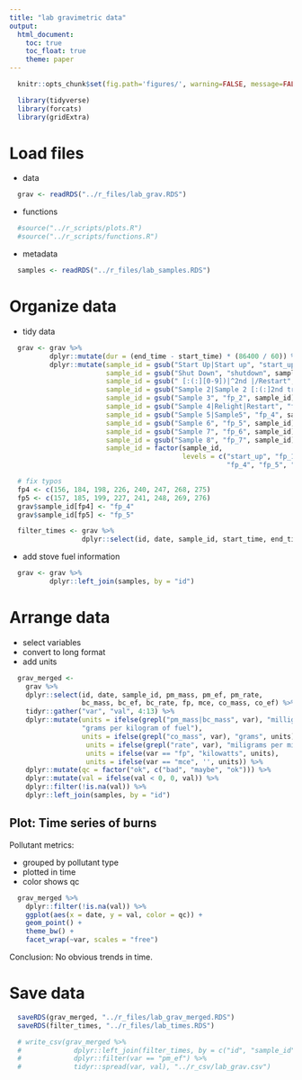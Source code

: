 ```yaml
---
title: "lab gravimetric data"
output:
  html_document:
    toc: true
    toc_float: true
    theme: paper
---
```


```r
  knitr::opts_chunk$set(fig.path='figures/', warning=FALSE, message=FALSE, cache=FALSE)
```

```r
  library(tidyverse)
  library(forcats)
  library(gridExtra)
```

# Load files

* data

```r
  grav <- readRDS("../r_files/lab_grav.RDS")
```

* functions

```r
  #source("../r_scripts/plots.R")
  #source("../r_scripts/functions.R")
```

* metadata

```r
  samples <- readRDS("../r_files/lab_samples.RDS")
```

# Organize data

* tidy data

```r
  grav <- grav %>%
          dplyr::mutate(dur = (end_time - start_time) * (86400 / 60)) %>%
          dplyr::mutate(sample_id = gsub("Start Up|Start up", "start_up", sample_id),
                        sample_id = gsub("Shut Down", "shutdown", sample_id),
                        sample_id = gsub(" [:(:][0-9])|^2nd |/Restart", "", sample_id),
                        sample_id = gsub("Sample 2|Sample 2 [:(:]2nd try[:):]", "fp_1", sample_id),
                        sample_id = gsub("Sample 3", "fp_2", sample_id),
                        sample_id = gsub("Sample 4|Relight|Restart", "fp_3", sample_id),
                        sample_id = gsub("Sample 5|Sample5", "fp_4", sample_id),
                        sample_id = gsub("Sample 6", "fp_5", sample_id),
                        sample_id = gsub("Sample 7", "fp_6", sample_id),
                        sample_id = gsub("Sample 8", "fp_7", sample_id),
                        sample_id = factor(sample_id,
                                           levels = c("start_up", "fp_1", "fp_2", "fp_3",
                                                      "fp_4", "fp_5", "fp_6", "fp_7", "shutdown"))) 

  # fix typos
  fp4 <- c(156, 184, 198, 226, 240, 247, 268, 275)
  fp5 <- c(157, 185, 199, 227, 241, 248, 269, 276)
  grav$sample_id[fp4] <- "fp_4" 
  grav$sample_id[fp5] <- "fp_5"
```

```r
  filter_times <- grav %>% 
                  dplyr::select(id, date, sample_id, start_time, end_time, dur)
```


* add stove fuel information 

```r
  grav <- grav %>%
          dplyr::left_join(samples, by = "id")
```

# Arrange data

* select variables
* convert to long format
* add units

```r
  grav_merged <-
    grav %>% 
    dplyr::select(id, date, sample_id, pm_mass, pm_ef, pm_rate,
                  bc_mass, bc_ef, bc_rate, fp, mce, co_mass, co_ef) %>%
    tidyr::gather("var", "val", 4:13) %>%
    dplyr::mutate(units = ifelse(grepl("pm_mass|bc_mass", var), "milligrams",
                  "grams per kilogram of fuel"),
                  units = ifelse(grepl("co_mass", var), "grams", units),
                   units = ifelse(grepl("rate", var), "miligrams per minute", units),
                   units = ifelse(var == "fp", "kilowatts", units),
                   units = ifelse(var == "mce", '', units)) %>%
    dplyr::mutate(qc = factor("ok", c("bad", "maybe", "ok"))) %>%
    dplyr::mutate(val = ifelse(val < 0, 0, val)) %>%
    dplyr::filter(!is.na(val)) %>%
    dplyr::left_join(samples, by = "id")
```

## Plot: Time series of burns

Pollutant metrics:

* grouped by pollutant type
* plotted in time
* color shows qc

```r
  grav_merged %>%
    dplyr::filter(!is.na(val)) %>%
    ggplot(aes(x = date, y = val, color = qc)) +
    geom_point() +
    theme_bw() +
    facet_wrap(~var, scales = "free")
```

Conclusion: No obvious trends in time.

# Save data

```r
  saveRDS(grav_merged, "../r_files/lab_grav_merged.RDS")
  saveRDS(filter_times, "../r_files/lab_times.RDS")
```

```r
  # write_csv(grav_merged %>%
  #             dplyr::left_join(filter_times, by = c("id", "sample_id")) %>%
  #             dplyr::filter(var == "pm_ef") %>%
  #             tidyr::spread(var, val), "../r_csv/lab_grav.csv")
```

